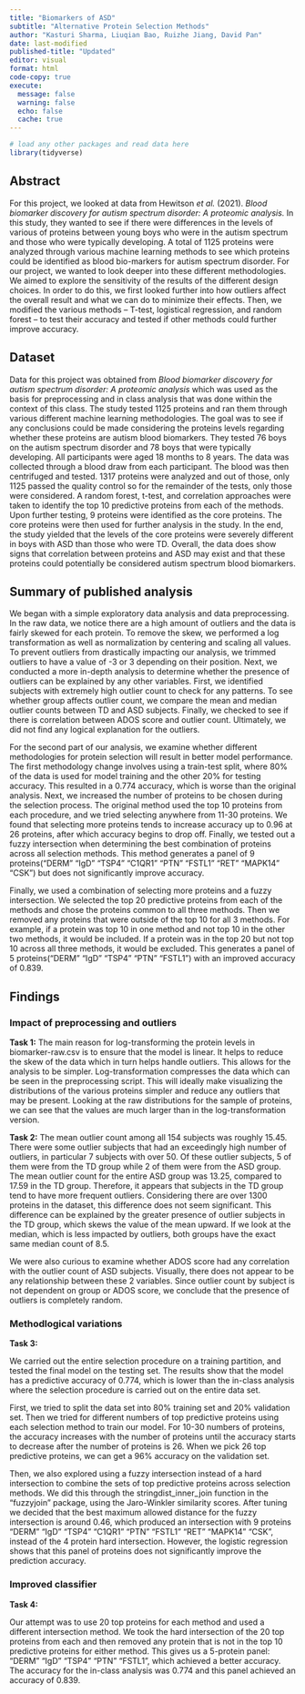 ```yaml
---
title: "Biomarkers of ASD"
subtitle: "Alternative Protein Selection Methods"
author: "Kasturi Sharma, Liuqian Bao, Ruizhe Jiang, David Pan"
date: last-modified
published-title: "Updated"
editor: visual
format: html
code-copy: true
execute:
  message: false
  warning: false
  echo: false
  cache: true
---
```



```r
# load any other packages and read data here
library(tidyverse)
```

## Abstract

For this project, we looked at data from Hewitson *et al.* (2021). *Blood biomarker discovery for autism spectrum disorder: A proteomic analysis.* In this study, they wanted to see if there were differences in the levels of various of proteins between young boys who were in the autism spectrum and those who were typically developing. A total of 1125 proteins were analyzed through various machine learning methods to see which proteins could be identified as blood bio-markers for autism spectrum disorder. For our project, we wanted to look deeper into these different methodologies. We aimed to explore the sensitivity of the results of the different design choices. In order to do this, we first looked further into how outliers affect the overall result and what we can do to minimize their effects. Then, we modified the various methods -- T-test, logistical regression, and random forest -- to test their accuracy and tested if other methods could further improve accuracy.

## Dataset

Data for this project was obtained from *Blood biomarker discovery for autism spectrum disorder: A proteomic analysis* which was used as the basis for preprocessing and in class analysis that was done within the context of this class. The study tested 1125 proteins and ran them through various different machine learning methodologies. The goal was to see if any conclusions could be made considering the proteins levels regarding whether these proteins are autism blood biomarkers. They tested 76 boys on the autism spectrum disorder and 78 boys that were typically developing. All participants were aged 18 months to 8 years. The data was collected through a blood draw from each participant. The blood was then centrifuged and tested. 1317 proteins were analyzed and out of those, only 1125 passed the quality control so for the remainder of the tests, only those were considered. A random forest, t-test, and correlation approaches were taken to identify the top 10 predictive proteins from each of the methods. Upon further testing, 9 proteins were identified as the core proteins. The core proteins were then used for further analysis in the study. In the end, the study yielded that the levels of the core proteins were severely different in boys with ASD than those who were TD. Overall, the data does show signs that correlation between proteins and ASD may exist and that these proteins could potentially be considered autism spectrum blood biomarkers.

## Summary of published analysis

We began with a simple exploratory data analysis and data preprocessing. In the raw data, we notice there are a high amount of outliers and the data is fairly skewed for each protein. To remove the skew, we performed a log transformation as well as normalization by centering and scaling all values. To prevent outliers from drastically impacting our analysis, we trimmed outliers to have a value of -3 or 3 depending on their position. Next, we conducted a more in-depth analysis to determine whether the presence of outliers can be explained by any other variables. First, we identified subjects with extremely high outlier count to check for any patterns. To see whether group affects outlier count, we compare the mean and median outlier counts between TD and ASD subjects. Finally, we checked to see if there is correlation between ADOS score and outlier count. Ultimately, we did not find any logical explanation for the outliers.

For the second part of our analysis, we examine whether different methodologies for protein selection will result in better model performance. The first methodology change involves using a train-test split, where 80% of the data is used for model training and the other 20% for testing accuracy. This resulted in a 0.774 accuracy, which is worse than the original analysis. Next, we increased the number of proteins to be chosen during the selection process. The original method used the top 10 proteins from each procedure, and we tried selecting anywhere from 11-30 proteins. We found that selecting more proteins tends to increase accuracy up to 0.96 at 26 proteins, after which accuracy begins to drop off. Finally, we tested out a fuzzy intersection when determining the best combination of proteins across all selection methods. This method generates a panel of 9 proteins("DERM" "IgD" "TSP4" "C1QR1" "PTN" "FSTL1" "RET" "MAPK14" "CSK") but does not significantly improve accuracy.

Finally, we used a combination of selecting more proteins and a fuzzy intersection. We selected the top 20 predictive proteins from each of the methods and chose the proteins common to all three methods. Then we removed any proteins that were outside of the top 10 for all 3 methods. For example, if a protein was top 10 in one method and not top 10 in the other two methods, it would be included. If a protein was in the top 20 but not top 10 across all three methods, it would be excluded. This generates a panel of 5 proteins("DERM" "IgD" "TSP4" "PTN" "FSTL1") with an improved accuracy of 0.839.

## Findings

### Impact of preprocessing and outliers

**Task 1:** The main reason for log-transforming the protein levels in biomarker-raw.csv is to ensure that the model is linear. It helps to reduce the skew of the data which in turn helps handle outliers. This allows for the analysis to be simpler. Log-transformation compresses the data which can be seen in the preprocessing script. This will ideally make visualizing the distributions of the various proteins simpler and reduce any outliers that may be present. Looking at the raw distributions for the sample of proteins, we can see that the values are much larger than in the log-transformation version.

**Task 2:** The mean outlier count among all 154 subjects was roughly 15.45. There were some outlier subjects that had an exceedingly high number of outliers, in particular 7 subjects with over 50. Of these outlier subjects, 5 of them were from the TD group while 2 of them were from the ASD group. The mean outlier count for the entire ASD group was 13.25, compared to 17.59 in the TD group. Therefore, it appears that subjects in the TD group tend to have more frequent outliers. Considering there are over 1300 proteins in the dataset, this difference does not seem significant. This difference can be explained by the greater presence of outlier subjects in the TD group, which skews the value of the mean upward. If we look at the median, which is less impacted by outliers, both groups have the exact same median count of 8.5.

We were also curious to examine whether ADOS score had any correlation with the outlier count of ASD subjects. Visually, there does not appear to be any relationship between these 2 variables. Since outlier count by subject is not dependent on group or ADOS score, we conclude that the presence of outliers is completely random.

### Methodlogical variations

**Task 3:**

We carried out the entire selection procedure on a training partition, and tested the final model on the testing set. The results show that the model has a predictive accuracy of 0.774, which is lower than the in-class analysis where the selection procedure is carried out on the entire data set.

First, we tried to split the data set into $80\%$ training set and $20\%$ validation set. Then we tried for different numbers of top predictive proteins using each selection method to train our model. For 10-30 numbers of proteins, the accuracy increases with the number of proteins until the accuracy starts to decrease after the number of proteins is 26. When we pick 26 top predictive proteins, we can get a $96\%$ accuracy on the validation set.

Then, we also explored using a fuzzy intersection instead of a hard intersection to combine the sets of top predictive proteins across selection methods. We did this through the stringdist_inner_join function in the "fuzzyjoin" package, using the Jaro-Winkler similarity scores. After tuning we decided that the best maximum allowed distance for the fuzzy intersection is around 0.46, which produced an intersection with 9 proteins "DERM" "IgD" "TSP4" "C1QR1" "PTN" "FSTL1" "RET" "MAPK14" "CSK", instead of the 4 protein hard intersection. However, the logistic regression shows that this panel of proteins does not significantly improve the prediction accuracy.

### Improved classifier

**Task 4:**

Our attempt was to use 20 top proteins for each method and used a different intersection method. We took the hard intersection of the 20 top proteins from each and then removed any protein that is not in the top 10 predictive proteins for either method. This gives us a 5-protein panel: "DERM" "IgD" "TSP4" "PTN" "FSTL1", which achieved a better accuracy. The accuracy for the in-class analysis was 0.774 and this panel achieved an accuracy of 0.839.
